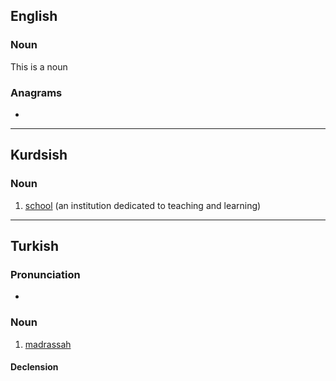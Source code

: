 ==English==

===Noun===
{{en-verb}}
This is a noun

===Anagrams===
* {{anagrams|en|deemers|demerse|emersed|redeems}}

----

==Kurdsish==

===Noun===
{{ku-noun|g=f}}

# [[school]] (an institution dedicated to teaching and learning)

----

==Turkish==

===Pronunciation===
* {{IPA|[mɛd.ˈɾɛ.sɛ]|lang=tr}}

===Noun===
{{tr-noun|yi|ler}}

# [[madrassah]]

====Declension====
{{tr-noun-v|e|poss=+}}